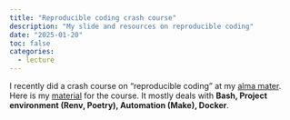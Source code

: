 ```yaml
---
title: "Reproducible coding crash course"
description: "My slide and resources on reproducible coding"
date: "2025-01-20"
toc: false
categories:
  - lecture
---
```


I recently did a crash course on "reproducible coding" at my [alma mater](https://economics.yonsei.ac.kr/economics/index.co). Here is my [material](https://github.com/hchulkim/reproducible-coding-slide) for the course. It mostly deals with **Bash, Project environment (Renv, Poetry), Automation (Make), Docker**.